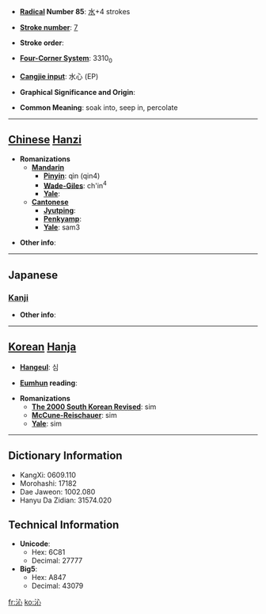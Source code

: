 * '''[[Wiktionary:Chinese radical index| Radical]] Number 85''': [[Wiktionary:Chinese radical index 水|水]]+4 strokes

* '''[[Wiktionary:Chinese total strokes index|Stroke number]]''': [[Wiktionary:Chinese total strokes index 7|7]]

* '''Stroke order''': 

* '''[[Wiktionary:Chinese four corner index|Four-Corner System]]''': 3310<sub>0</sub>

* '''[[Wiktionary:Chinese Cangjie index|Cangjie input]]''': 水心 (EP)

* '''Graphical Significance and Origin''': 

* '''Common Meaning''': soak into, seep in, percolate

----

== [[Chinese]] [[Hanzi]] ==

* '''Romanizations'''
** '''[[Mandarin]]'''
*** '''[[Pinyin]]''': qìn (qin4)
*** '''[[Wade-Giles]]''': ch'in<sup>4</sup>
*** '''[[Yale]]''': 
** '''[[Cantonese]]'''
*** '''[[Jyutping]]''':
*** '''[[Penkyamp]]''': 
*** '''[[Yale]]''': sam3

* '''Other info''': 

----

==Japanese==
===[[Kanji]]===
{{kanji|on readings=[[しん]] (shin)
|kun readings=[[しみる]] (shimiru)
}}

* '''Other info''':  

----

== [[Korean]] [[Hanja]] ==

* '''[[Hangeul]]''': 심

* '''[[Eumhun]] reading''': 

* '''Romanizations'''
** '''[[The 2000 South Korean Revised Romanization|The 2000 South Korean Revised]]''': sim
** '''[[McCune-Reischauer]]''': sim
** '''[[Yale]]''': sim

----

== Dictionary Information ==

* KangXi: 0609.110
* Morohashi: 17182
* Dae Jaweon: 1002.080
* Hanyu Da Zidian: 31574.020

== Technical Information ==

* '''Unicode''':
** Hex: 6C81
** Decimal: 27777
* '''Big5''':
** Hex: A847
** Decimal: 43079

[[fr:沁]]
[[ko:沁]]